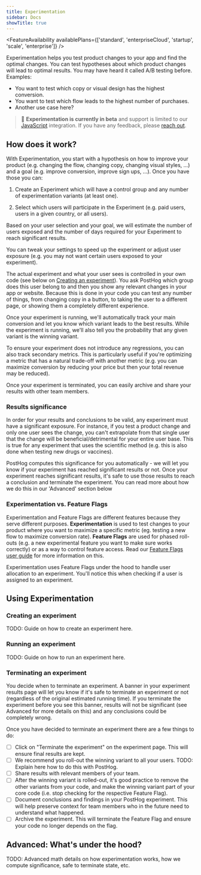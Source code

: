 ```yaml
---
title: Experimentation
sidebar: Docs
showTitle: true
---
```


<FeatureAvailability availablePlans={['standard', 'enterpriseCloud', 'startup', 'scale', 'enterprise']} />

Experimentation helps you test product changes to your app and find the optimal changes. You can test hypotheses about which product changes will lead to optimal results. You may have heard it called A/B testing before. Examples:

-   You want to test which copy or visual design has the highest conversion.
-   You want to test which flow leads to the highest number of purchases.
-   Another use case here?

> 🚧 **Experimentation is currently in beta** and support is limited to our [JavaScript](/docs/integrate/client/js#feature-flags) integration. If you have any feedback, please <a href="https://posthog.com/support" target="_blank">reach out</a>.

## How does it work?

With Experimentation, you start with a hypothesis on how to improve your product (e.g. changing the flow, changing copy, changing visual styles, ...) and a goal (e.g. improve conversion, improve sign ups, ...). Once you have those you can:

1. Create an Experiment which will have a control group and any number of experimentation variants (at least one).

2. Select which users will participate in the Experiment (e.g. paid users, users in a given country, or all users).

Based on your user selection and your goal, we will estimate the number of users exposed and the number of days required for your Experiment to reach significant results.

You can tweak your settings to speed up the experiment or adjust user exposure (e.g. you may not want certain users exposed to your experiment).

The actual experiment and what your user sees is controlled in your own code (see below on [Creating an experiment](#creating-an-experiment)). You ask PostHog which group does this user belong to and then you show any relevant changes in your app or website. Because this is done in your code you can test any number of things, from changing copy in a button, to taking the user to a different page, or showing them a completely different experience.

Once your experiment is running, we'll automatically track your main conversion and let you know which variant leads to the best results. While the experiment is running, we'll also tell you the probability that any given variant is the winning variant.

To ensure your experiment does not introduce any regressions, you can also track secondary metrics. This is particularly useful if you're optimizing a metric that has a natural trade-off with another metric (e.g. you can maximize conversion by reducing your price but then your total revenue may be reduced).

Once your experiment is terminated, you can easily archive and share your results with other team members.

### Results significance

In order for your results and conclusions to be valid, any experiment must have a significant exposure. For instance, if you test a product change and only one user sees the change, you can't extrapolate from that single user that the change will be beneficial/detrimental for your entire user base. This is true for any experiment that uses the scientific method (e.g. this is also done when testing new drugs or vaccines).

PostHog computes this significance for you automatically - we will let you know if your experiment has reached significant results or not. Once your experiment reaches significant results, it's safe to use those results to reach a conclusion and terminate the experiment. You can read more about how we do this in our 'Advanced' section below

### Experimentation vs. Feature Flags

Experimentation and Feature Flags are different features because they serve different purposes. **Experimentation** is used to test changes to your product where you want to maximize a specific metric (eg. testing a new flow to maximize conversion rate). **Feature Flags** are used for phased roll-outs (e.g. a new experimental feature you want to make sure works correctly) or as a way to control feature access. Read our [Feature Flags user guide](/docs/user-guides/feature-flags) for more information on this.

Experimentation uses Feature Flags under the hood to handle user allocation to an experiment. You'll notice this when checking if a user is assigned to an experiment.

## Using Experimentation

### Creating an experiment

TODO: Guide on how to create an experiment here.

### Running an experiment

TODO: Guide on how to run an experiment here.

### Terminating an experiment

You decide when to terminate an experiment. A banner in your experiment results page will let you know if it's safe to terminate an experiment or not (regardless of the original estimated running time). If you terminate the experiment before you see this banner, results will not be significant (see Advanced for more details on this) and any conclusions could be completely wrong.

Once you have decided to terminate an experiment there are a few things to do:

-   [ ] Click on "Terminate the experiment" on the experiment page. This will ensure final results are kept.
-   [ ] We recommend you roll-out the winning variant to all your users. TODO: Explain here how to do this with PostHog.
-   [ ] Share results with relevant members of your team.
-   [ ] After the winning variant is rolled-out, it's good practice to remove the other variants from your code, and make the winning variant part of your core code (i.e. stop checking for the respective Feature Flag).
-   [ ] Document conclusions and findings in your PostHog experiment. This will help preserve context for team members who in the future need to understand what happened.
-   [ ] Archive the experiment. This will terminate the Feature Flag and ensure your code no longer depends on the flag.

## Advanced: What's under the hood?

TODO: Advanced math details on how experimentation works, how we compute significance, safe to terminate state, etc.
